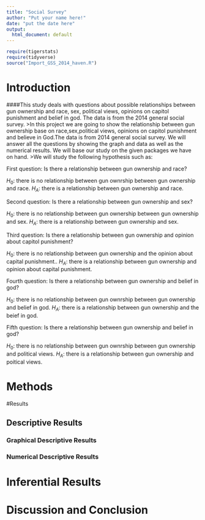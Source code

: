 ```yaml
---
title: "Social Survey"
author: "Put your name here!"
date: "put the date here"
output:
  html_document: default
---
```


```r
require(tigerstats)
require(tidyverse)
source("Import_GSS_2014_haven.R")
```
<!-- We recommend you use git branches -- create a separate branch for each major section i.e. Introduction, Methods, Results, Inferential Results, and Discussion and Conclusions - leave the YAML block untouched until the final merge where you put in your own name !-->

# Introduction
<!--In this section you explain what you are trying to show.  Where did the data come from?  What is the research or other question you are trying to answer?!--> 

####This study deals with questions about possible relationships between gun ownership and race, sex, political views, opinions on capitol punishment and belief in god. The data is from the 2014 general social survey.
>In this project we are going to show the relationship between gun ownership base on race,sex,political views, opinions on capitol punishment and believe in God.The data is from 2014 general social survey. We will answer all the questions by showing the graph and data as well as the numerical results.
We will base our study on the given packages we have on hand.
>We will study the following hypothesis such as:

First question: Is there a relationship between gun ownership and race? 

$H_0$: there is no relationship between gun ownrship between gun ownership and race.
$H_A$: there is a relationship between gun ownership and race.

Second question: Is there a relationship between gun ownership and sex? 

$H_0$: there is no relationship between gun ownership between gun ownership and sex.
$H_A$: there is a relationship between gun ownership and sex. 

Third question: Is there a relationship between gun ownership and opinion about capitol punishment?

$H_0$: there is no relationship between gun ownership and the opinion about capital punishment..
$H_A$: there is a relationship between gun ownership and opinion about capital punishment.

Fourth question: Is there a relationship between gun ownership and belief in god? 

$H_0$: there is no relationship between gun ownrship between gun ownership and belief in god.
$H_A$: there is a relationship between gun ownership and the beief in god. 

Fifth question: Is there a relationship between gun ownership and belief in god? 

$H_0$: there is no relationship between gun ownrship between gun ownership and political views.
$H_A$: there is a relationship between gun ownership and poitical views.


# Methods

<!--Decide on your methods:  use "variable analysis" or other appropriate descriptors.  Make sure to choose at least one graphical method and at least one numerical method.!-->

#Results

<!--Divide this section into two sub-sections:  One for your descriptive  results and one for your inferential results.!-->

## Descriptive Results

### Graphical Descriptive Results

<!--Graphical results here.  Make sure to show your code.  Provide appropriate labels for axes, giving units if possible, and provide a good title for the graph, too.  Use the graphical results to describe the patterns if any that exist in the data as focused toward the research question!-->

### Numerical Descriptive Results

<!--Numerical results go here. Use the numerical results to describe the patterns if any that exist in the data as focused toward the research question!-->

# Inferential Results

<!--State hypothesis clearly.  Make sure your discussion of the inferential test covers all the aspects that the test output produces, such as test statistic, p-value etc.  Make a decision about the null hypothesis, explain the assumptions on which the selected test/procedure was based, and why the chosen procedure satisfys the assumptions and is appropriate to answer the research question!-->


# Discussion and Conclusion

<!--Discussion and conclusion here.  If you found a relationship be sure to consider whether the relationship occurs because one of the variables causes the other, or whether they perhasps are related for some other reason.  Watch the chapter 6 videos from the GeorgeTown videos collection.!-->
